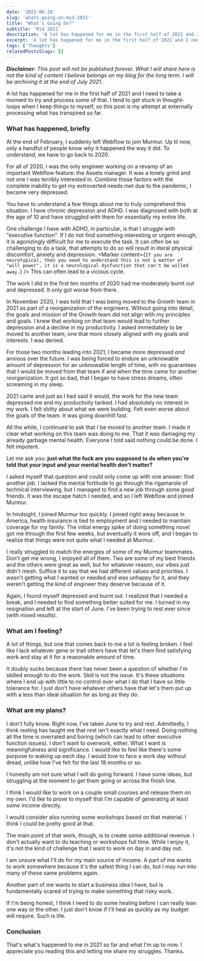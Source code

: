 ```yaml
---
date: '2021-06-28'
slug: 'whats-going-on-mid-2021'
title: "What's Going On?"
subtitle: 'Mid 2021'
description: 'A lot has happened for me in the first half of 2021 and I need to take a moment to try and process some of that.'
excerpt: 'A lot has happened for me in the first half of 2021 and I need to take a moment to try and process some of that.'
tags: ['Thoughts']
relatedPostsSlugs: []
---
```


_**Disclaimer**: This post will not be published forever. What I will share here is not the kind of content I believe belongs on my blog for the long term. I will be archiving it at the end of July 2021._

A lot has happened for me in the first half of 2021 and I need to take a moment to try and process some of that. I tend to get stuck in thought-loops when I keep things to myself, so this post is my attempt at externally processing what has transpired so far.

### What has happened, briefly

At the end of February, I suddenly left Webflow to join Murmur. Up til now, only a handful of people know _why_ it happened the way it did. To understand, we have to go back to 2020.

For all of 2020, I was the only engineer working on a revamp of an important Webflow feature: the Assets manager. <Marker content="I was given the task with the intention of having the opportunity to lead other engineers in making the improvements, but was then never provided other engineers, and thus, did all the work myself." /> It was a lonely grind and not one I was terribly interested in. <Marker content="I don't really care about assets. Ever noticed how sparsely I use them around here?" /> Combine those factors with the complete inability to get my extroverted needs met due to the pandemic, I became very depressed.

You have to understand a few things about me to truly comprehend this situation. I have chronic depression and ADHD. I was diagnosed with both at the age of 10 and have struggled with them for essentially my entire life.

One challenge I have with ADHD, in particular, is that I struggle with "executive function". If I do not find something interesting or urgent enough, it is agonizingly difficult for me to execute the task. It can often be so challenging to do a task, that attempts to do so will result in literal physical discomfort, anxiety and depression. <Marker content={`If you are neurotypical, then you need to understand this is not a matter of "will power", it is a neurological dysfunction that can't be willed away.`} /> This can often lead to a vicious cycle.

The work I did in the first ten months of 2020 had me moderately burnt out and depressed. It only got worse from there.

In November 2020, I was told that I was being moved to the Growth team in 2021 as part of a reorganization of the engineers. Without going into detail, the goals and mission of the Growth team did not align with my principles and goals. I knew that working on that team would lead to further depression and a decline in my productivity. I asked immediately to be moved to another team, one that more closely aligned with my goals and interests. I was denied.

For those two months leading into 2021, I became more depressed _and_ anxious over the future. I was being forced to endure an unknowable amount of depression for an unknowable length of time, with no guarantees that I would be moved from that team if and when the time came for another reorganization. It got so bad, that I began to have stress dreams, often screaming in my sleep.

2021 came and just as I had said it would, the work for the new team depressed me and my productivity tanked. I had absolutely no interest in my work. I felt shitty about what we were building. Felt even worse about the goals of the team. It was going downhill fast.

All the while, I continued to ask that I be moved to another team. I made it clear what working on this team was doing to me. That it was damaging my already garbage mental health. Everyone I told said nothing could be done. I felt impotent.

Let me ask you: **just what the fuck are you supposed to do when you're told that your input and your mental health don't matter?**

I asked myself that question and could only come up with one answer: find another job. I lacked the mental fortitude to go through the rigamarole of technical interviewing, but I managed to find a new job through some good friends. It was the escape hatch I needed, and so I left Webflow and joined Murmur.

In hindsight, I joined Murmur too quickly. I joined right away because in America, health insurance is tied to employment and I needed to maintain coverage for my family. The initial energy spike of doing something novel got me through the first few weeks, but eventually it wore off, and I began to realize that things were not quite what I needed at Murmur.

I really struggled to match the energies of some of my Murmur teammates. Don't get me wrong, I enjoyed all of them. Two are some of my best friends and the others were great as well, but for whatever reason, our vibes just didn't mesh. Suffice it to say that we had different values and priorities. I wasn't getting what I wanted or needed and was unhappy for it, and they weren't getting the kind of engineer they deserve because of it.

Again, I found myself depressed and burnt out. I realized that I needed a break, and I needed to find something better suited for me. I turned in my resignation and left at the start of June. I've been trying to rest ever since (with mixed results).

### What am I feeling?

A lot of things, but one that comes back to me a lot is feeling broken. I feel like I lack whatever gene or trait others have that let's them find satisfying work and stay at it for a reasonable amount of time.

It doubly sucks because there has never been a question of whether I'm skilled enough to do the work. Skill is not the issue. It's these situations where I end up with little to no control over what I do that I have so little tolerance for. I just don't have whatever others have that let's them put up with a less than ideal situation for as long as they do.

### What are my plans?

I don't fully know. Right now, I've taken June to try and rest. Admittedly, I think resting has taught me that rest isn't exactly what I need. Doing nothing all the time is overrated and boring (which can lead to other executive function issues). I don't want to overwork, either. What I want is meaningfulness and significance. I would like to feel like there's some purpose to waking up each day. I would love to face a work day without dread, unlike how I've felt for the last 18 months or so.

I honestly am not sure what I will do going forward. I have some ideas, but struggling at the moment to get them going or across the finish line.

I think I would like to work on a couple small courses and release them on my own. I'd like to prove to myself that I'm capable of generating at least _some_ income directly.

I would consider also running some workshops based on that material. I think I could be pretty good at that.

The main point of that work, though, is to create some additional revenue. I don't actually want to do teaching or workshops full time. While I enjoy it, it's not the kind of challenge that I want to work on day in and day out.

I am unsure what I'll do for my main source of income. A part of me wants to work somewhere because it's the safest thing I can do, but I may run into many of these same problems again.

Another part of me wants to start a business idea I have, but is fundamentally scared of trying to make something that risky work.

If I'm being honest, I think I need to do some healing before I can really lean one way or the other. I just don't know if I'll heal as quickly as my budget will require. Such is life.

### Conclusion

That's what's happened to me in 2021 so far and what I'm up to now. I appreciate you reading this and letting me share my struggles. Thanks.
